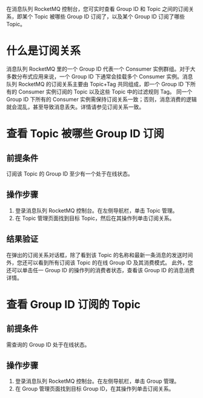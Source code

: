 在消息队列 RocketMQ 控制台，您可实时查看 Group ID 和 Topic 之间的订阅关系，即某个 Topic 被哪些 Group ID 订阅了，以及某个 Group ID 订阅了哪些 Topic。

# 什么是订阅关系

消息队列 RocketMQ 里的一个 Group ID 代表一个 Consumer 实例群组。对于大多数分布式应用来说，一个 Group ID 下通常会挂载多个 Consumer 实例。消息队列 RocketMQ 的订阅关系主要由 Topic+Tag 共同组成，即一个 Group ID 下所有的 Consumer 实例订阅的 Topic 以及这些 Topic 中的过滤规则 Tag。
同一个 Group ID 下所有的 Consumer 实例需保持订阅关系一致；否则，消息消费的逻辑就会混乱，甚至导致消息丢失。详情请参见订阅关系一致。
# 查看 Topic 被哪些 Group ID 订阅

## 前提条件

订阅该 Topic 的 Group ID 至少有一个处于在线状态。
## 操作步骤

1. 登录消息队列 RocketMQ 控制台。在左侧导航栏，单击 Topic 管理。
2. 在 Topic 管理页面找到目标 Topic，然后在其操作列单击订阅关系。
## 结果验证

在弹出的订阅关系对话框，除了看到该 Topic 的名称和最新一条消息的发送时间外，您还可以看到所有订阅该 Topic 的在线 Group ID 及其消费模式。
此外，您还可以单击任一 Group ID 的操作列的消费者状态，查看该 Group ID 的消息消费详情。

# 查看 Group ID 订阅的 Topic

## 前提条件

需查询的 Group ID 处于在线状态。
## 操作步骤

1. 登录消息队列 RocketMQ 控制台。在左侧导航栏，单击 Group 管理。
2. 在 Group 管理页面找到目标 Group ID，在其操作列单击订阅关系。

